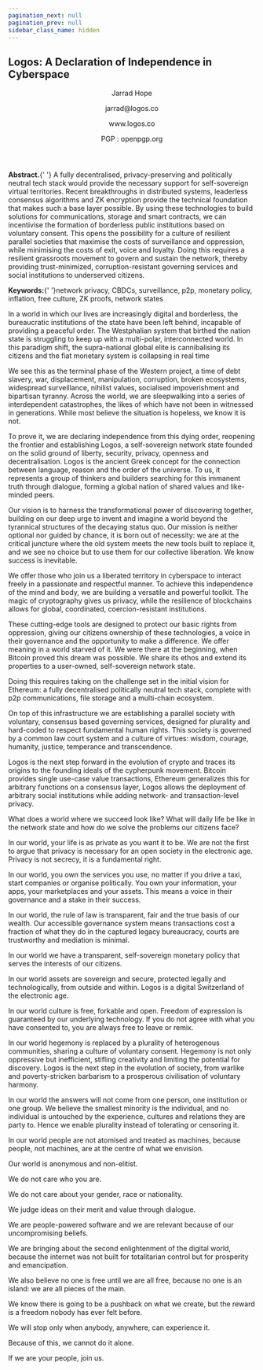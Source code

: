 ```yaml
---
pagination_next: null
pagination_prev: null
sidebar_class_name: hidden
---
```



<Manifesto>
  <h2>Logos: A Declaration of Independence in Cyberspace</h2>
  <header>
    <p>Jarrad Hope</p>
    <p>jarrad@logos.co</p>
    <p>www.logos.co</p>
    <p>PGP : openpgp.org</p>
  </header>

  <section>
    <p><b>Abstract.</b>{' '}
    A fully decentralised, privacy-preserving and politically neutral tech
    stack would provide the necessary support for self-sovereign virtual territories.
    Recent breakthroughs in distributed systems, leaderless consensus algorithms
    and ZK encryption provide the technical foundation that makes such a base layer
    possible. By using these technologies to build solutions for communications,
    storage and smart contracts, we can incentivise the formation of borderless
    public institutions based on voluntary consent. This opens the possibility for
    a culture of resilient parallel societies that maximise the costs of surveillance
    and oppression, while minimising the costs of exit, voice and loyalty. Doing
    this requires a resilient grassroots movement to govern and sustain the network,
    thereby providing trust-minimized, corruption-resistant governing services and
    social institutions to underserved citizens.
    </p>
    <p><b>Keywords:</b>{' '}network privacy, CBDCs, surveillance, p2p, monetary policy, inflation, free culture, ZK proofs, network states</p>
  </section>

  <article>
    <p>In a world in which our lives are increasingly digital and borderless, the bureaucratic institutions of the state have been left behind, incapable of providing a
peaceful order. The Westphalian system that birthed the nation state is struggling
to keep up with a multi-polar, interconnected world. In this paradigm shift, the
supra-national global elite is cannibalising its citizens and the fiat monetary
system is collapsing in real time</p>
    <p>We see this as the terminal phase of the Western project, a time of debt slavery,
war, displacement, manipulation, corruption, broken ecosystems, widespread
surveillance, nihilist values, socialised impoverishment and bipartisan tyranny.
Across the world, we are sleepwalking into a series of interdependent catastrophes, the likes of which have not been in witnessed in generations. While most
believe the situation is hopeless, we know it is not.</p>
    <p>To prove it, we are declaring independence from this dying order, reopening the
frontier and establishing Logos, a self-sovereign network state founded on the
solid ground of liberty, security, privacy, openness and decentralisation. Logos
is the ancient Greek concept for the connection between language, reason and
the order of the universe. To us, it represents a group of thinkers and builders
searching for this immanent truth through dialogue, forming a global nation of
shared values and like-minded peers.</p>
    <p>Our vision is to harness the transformational power of discovering together,
building on our deep urge to invent and imagine a world beyond the tyrannical
structures of the decaying status quo. Our mission is neither optional nor guided
by chance, it is born out of necessity: we are at the critical juncture where the
old system meets the new tools built to replace it, and we see no choice but to
use them for our collective liberation. We know success is inevitable.</p>
    <p>We offer those who join us a liberated territory in cyberspace to interact freely
in a passionate and respectful manner. To achieve this independence of the mind
and body, we are building a versatile and powerful toolkit. The magic of
cryptography gives us privacy, while the resilience of blockchains allows for
global, coordinated, coercion-resistant institutions.</p>
    <p>These cutting-edge tools are designed to protect our basic rights from oppression, giving our citizens ownership of these technologies, a voice in their governance and the opportunity to make a difference. We offer meaning in a world
starved of it. We were there at the beginning, when Bitcoin proved this dream
was possible. We share its ethos and extend its properties to a user-owned,
self-sovereign network state. 
</p>
    <p>Doing this requires taking on the challenge set in the initial vision for Ethereum:
a fully decentralised politically neutral tech stack, complete with p2p
communications, file storage and a multi-chain ecosystem.</p>
    <p>On top of this infrastructure we are establishing a parallel society with voluntary,
consensus based governing services, designed for plurality and hard-coded to
respect fundamental human rights. This society is governed by a common law
court system and a culture of virtues: wisdom, courage, humanity, justice,
temperance and transcendence.</p>
    <p>Logos is the next step forward in the evolution of crypto and traces its origins
to the founding ideals of the cypherpunk movement. Bitcoin provides single
use-case value transactions, Ethereum generalizes this for arbitrary functions on
a consensus layer, Logos allows the deployment of arbitrary social institutions
while adding network- and transaction-level privacy. </p>
    <p>What does a world where we succeed look like? What will daily life be like in the
network state and how do we solve the problems our citizens face? </p>
    <p>In our world, your life is as private as you want it to be. We are not the first to
argue that privacy is necessary for an open society in the electronic age. Privacy
is not secrecy, it is a fundamental right.</p>
    <p>In our world, you own the services you use, no matter if you drive a taxi, start
companies or organise politically. You own your information, your apps, your
marketplaces and your assets. This means a voice in their governance and a stake
in their success.</p>
    <p>In our world, the rule of law is transparent, fair and the true basis of our wealth.
Our accessible governance system means transactions cost a fraction of what
they do in the captured legacy bureaucracy, courts are trustworthy and mediation is minimal.</p>
    <p>In our world we have a transparent, self-sovereign monetary policy that serves
the interests of our citizens.</p>
    <p>In our world assets are sovereign and secure, protected legally and
technologically, from outside and within. Logos is a digital Switzerland of the
electronic age.</p>
    <p>In our world culture is free, forkable and open. Freedom of expression is guaranteed by our underlying technology. If you do not agree with what you have
consented to, you are always free to leave or remix.</p>
    <p>In our world hegemony is replaced by a plurality of heterogenous communities,
sharing a culture of voluntary consent. Hegemony is not only oppressive but
inefficient, stifling creativity and limiting the potential for discovery. Logos is the
next step in the evolution of society, from warlike and poverty-stricken
barbarism to a prosperous civilisation of voluntary harmony. </p>
    <p>In our world the answers will not come from one person, one institution or one
group. We believe the smallest minority is the individual, and no individual is
untouched by the experience, cultures and relations they are party to. Hence we
enable plurality instead of tolerating or censoring it.</p>
    <p>In our world people are not atomised and treated as machines, because people,
not machines, are at the centre of what we envision.</p>
    <p>Our world is anonymous and non-elitist.</p>
    <p>We do not care who you are.</p>
    <p>We do not care about your gender, race or nationality.</p>
    <p>We judge ideas on their merit and value through dialogue.</p>
    <p>We are people-powered software and we are relevant because of our
uncompromising beliefs.</p>
    <p>We are bringing about the second enlightenment of the digital world, because
the internet was not built for totalitarian control but for prosperity and
emancipation.</p>
    <p>We also believe no one is free until we are all free, because no one is an island:
we are all pieces of the main.</p>
    <p>We know there is going to be a pushback on what we create, but the reward
is a freedom nobody has ever felt before.</p>
    <p>We will stop only when anybody, anywhere, can experience it.</p>
    <p>Because of this, we cannot do it alone.</p>
    <p>If we are your people, join us.</p>
  </article>
</Manifesto>